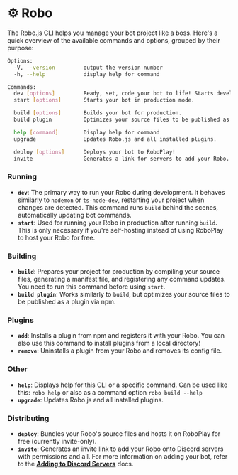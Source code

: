 # ⚙️ Robo

The Robo.js CLI helps you manage your bot project like a boss. Here's a quick overview of the available commands and options, grouped by their purpose:

```sh
Options:
  -V, --version         output the version number
  -h, --help            display help for command

Commands:
  dev [options]         Ready, set, code your bot to life! Starts development mode.
  start [options]       Starts your bot in production mode.

  build [options]       Builds your bot for production.
  build plugin          Optimizes your source files to be published as a plugin via npm.

  help [command]        Display help for command
  upgrade               Updates Robo.js and all installed plugins.

  deploy [options]      Deploys your bot to RoboPlay!
  invite                Generates a link for servers to add your Robo.
```

### Running

- **`dev`**: The primary way to run your Robo during development. It behaves similarly to `nodemon` or `ts-node-dev`, restarting your project when changes are detected. This command runs `build` behind the scenes, automatically updating bot commands.
- **`start`**: Used for running your Robo in production after running `build`. This is only necessary if you're self-hosting instead of using RoboPlay to host your Robo for free.

### Building

- **`build`**: Prepares your project for production by compiling your source files, generating a manifest file, and registering any command updates. You need to run this command before using `start`.
- **`build plugin`**: Works similarly to `build`, but optimizes your source files to be published as a plugin via npm.

### Plugins

- **`add`**: Installs a plugin from npm and registers it with your Robo. You can also use this command to install plugins from a local directory!
- **`remove`**: Uninstalls a plugin from your Robo and removes its config file.

### Other

- **`help`**: Displays help for this CLI or a specific command. Can be used like this: `robo help` or also as a command option `robo build --help`
- **`upgrade`**: Updates Robo.js and all installed plugins.

### Distributing

- **`deploy`**: Bundles your Robo's source files and hosts it on RoboPlay for free (currently invite-only).
- **`invite`**: Generates an invite link to add your Robo onto Discord servers with permissions and all. For more information on adding your bot, refer to the **[Adding to Discord Servers](/docs/adding-to-server)** docs.
